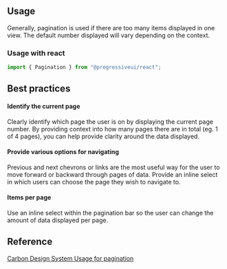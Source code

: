 ## Usage

Generally, pagination is used if there are too many items displayed in one view. The default number displayed will vary depending on the context.

### Usage with react

```js
import { Pagination } from "@progressiveui/react";
```

## Best practices

#### Identify the current page

Clearly identify which page the user is on by displaying the current page number. By providing context into how many pages there are in total (eg. 1 of 4 pages), you can help provide clarity around the data displayed.

#### Provide various options for navigating

Previous and next chevrons or links are the most useful way for the user to move forward or backward through pages of data. Provide an inline select in which users can choose the page they wish to navigate to.

#### Items per page

Use an inline select within the pagination bar so the user can change the amount of data displayed per page.

## Reference

[Carbon Design System Usage for pagination](https://www.carbondesignsystem.com/components/pagination/usage)

